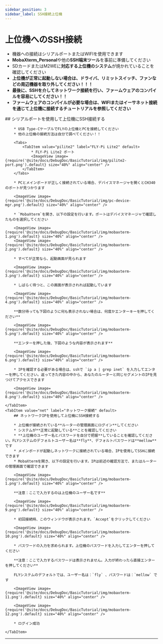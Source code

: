 ```yaml
---
sidebar_position: 3
sidebar_label: SSH接続上位機
---
```






# 上位機へのSSH接続


* 機器への接続はシリアルポートまたはWIFIを使用できます
* **MobaXterm_Personal**や他の**SSH端末ツール**を事前に準備してください
* SDカードまたはM2WEに**対応する上位機のシステム**が焼かれていることを確認してください
* **上位機が正常に起動しない場合は、ドライバ、リミットスイッチ、ファンなどの周辺機器を取り外してください！！！**
* **最後に、SSHを介してネットワーク接続を行い、ファームウェアのコンパイルを容易にしてください！！**
* **ファームウェアのコンパイルが必要な場合は、WIFIまたはイーサネット接続を通じて上位機に接続するチュートリアルを参照してください**

<Tabs>
    <TabItem value="serial" label="シリアルポート接続" default>
        ## シリアルポートを使用して上位機にSSH接続する

        * USB Type-CケーブルでFLYの上位機とPCを接続してください
        * 他の上位機の接続方法は自分で調べてください！！

        <Tabs>
            <TabItem value="pilite2" label="FLY-Pi Lite2" default>
                * FLY-Pi Lite2 ポート
                <ImageView image={require('@site/docs/DebugDoc/BasicTutorial/img/pilite2-port.png').default} size="40%" align="center" />
            </TabItem>
        </Tabs>

        * PCとメインボードが正しく接続されている場合、デバイスマネージャを開くとCH340のポートが見つかります

        <ImageView image={require('@site/docs/DebugDoc/BasicTutorial/img/pc-device-mgr.png').default} size="40%" align="center" />

        * `MobaXterm`を開き、以下の設定を行います。ポートはデバイスマネージャで確認したものを選択してください

        <ImageView image={require('@site/docs/DebugDoc/BasicTutorial/img/mobaxterm-1.png').default} size="40%" align="center" />
        <ImageView image={require('@site/docs/DebugDoc/BasicTutorial/img/mobaxterm-2.png').default} size="40%" align="center" />

        * すべてが正常なら、起動画面が見られます

        <ImageView image={require('@site/docs/DebugDoc/BasicTutorial/img/mobaxterm-3.png').default} size="40%" align="center" />

        * しばらく待つと、この画面が表示されれば起動しています

        <ImageView image={require('@site/docs/DebugDoc/BasicTutorial/img/mobaxterm-4.png').default} size="40%" align="center" />

        **数分待っても下図のように何も表示されない場合は、何度かエンターキーを押してください**

        <ImageView image={require('@site/docs/DebugDoc/BasicTutorial/img/mobaxterm-5.png').default} size="40%" align="center" />

        **エンターを押した後、下図のような内容が表示されます**

        <ImageView image={require('@site/docs/DebugDoc/BasicTutorial/img/mobaxterm-6.png').default} size="40%" align="center" />

        * IPを確認する必要がある場合は、sshで `ip a | grep inet` を入力してエンターを押してください。返ってきた内容の中から、あなたのルーターと同じセグメントのIPを見つけてアクセスできます

        <ImageView image={require('@site/docs/DebugDoc/BasicTutorial/img/mobaxterm-8.png').default} size="40%" align="center" />

    </TabItem>
    <TabItem value="net" label="ネットワーク接続" default>
        ## ネットワークIPを使用して上位機にSSH接続する

        * 上位機が接続されている**ルーターの管理画面にログイン**してください
        * システムが**正常に起動している**ことを確認してください
        * **上位機のユーザー名とパスワードを自分で把握**していることを確認してください。FLYシステムのデフォルトユーザー名は**fly**、デフォルトパスワードは**mellow**です
        * メインボードが起動しネットワークに接続されている場合、IPを使用してSSHに接続できます
        * MobaXtermを開き、以下の設定を行います。IPは前述の確認方法で、またはルーターの管理画面で確認できます

        <ImageView image={require('@site/docs/DebugDoc/BasicTutorial/img/mobaxterm-1.png').default} size="40%" align="center" />

        **注意：ここで入力するのは上位機のユーザー名です**

        <ImageView image={require('@site/docs/DebugDoc/BasicTutorial/img/mobaxterm-9.png').default} size="40%" align="center" />

        * 初回接続時、このウィンドウが表示されます。`Accept`をクリックしてください

        <ImageView image={require('@site/docs/DebugDoc/BasicTutorial/img/mobaxterm-10.png').default} size="40%" align="center" />

        * パスワードの入力を求められます。上位機のパスワードを入力してエンターを押してください

        **注意：ここで入力するパスワードは表示されません。入力が終わったら直接エンターを押してください**

        FLYシステムのデフォルトでは、ユーザー名は：`fly` 、パスワードは：`mellow` です

        <ImageView image={require('@site/docs/DebugDoc/BasicTutorial/img/mobaxterm-11.png').default} size="40%" align="center" />

        <ImageView image={require('@site/docs/DebugDoc/BasicTutorial/img/mobaxterm-12.png').default} size="40%" align="center" />

        * ログイン成功

    </TabItem>
</Tabs>

----